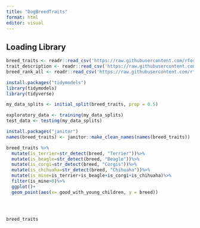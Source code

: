 ```yaml
---
title: "DogBreedTraits"
format: html
editor: visual
---
```


## Loading Library

```r
breed_traits <- readr::read_csv('https://raw.githubusercontent.com/rfordatascience/tidytuesday/master/data/2022/2022-02-01/breed_traits.csv')
trait_description <- readr::read_csv('https://raw.githubusercontent.com/rfordatascience/tidytuesday/master/data/2022/2022-02-01/trait_description.csv')
breed_rank_all <- readr::read_csv('https://raw.githubusercontent.com/rfordatascience/tidytuesday/master/data/2022/2022-02-01/breed_rank.csv')

```

```r
install.packages("tidymodels")
library(tidymodels)
library(tidyverse)

my_data_splits <- initial_split(breed_traits, prop = 0.5)

exploratory_data <- training(my_data_splits)
test_data <- testing(my_data_splits)
```

```r
install.packages("janitor")
names(breed_traits) <- janitor::make_clean_names(names(breed_traits))
```

```r
breed_traits %>%
  mutate(is_terrier=str_detect(breed, "Terrier"))%>%
  mutate(is_beagle=str_detect(breed, "Beagle"))%>%
  mutate(is_corgi=str_detect(breed, "Corgis"))%>%
  mutate(is_chihuaha=str_detect(breed, "Chihuaha"))%>%
  mutate(is_mine=is_terrier+is_beagle+is_corgi+is_chihuaha)%>%
  filter(is_mine>0)%>%
  ggplot()+
  geom_point(aes(x= good_with_young_children, y = breed))


 
```

```r
breed_traits
```
